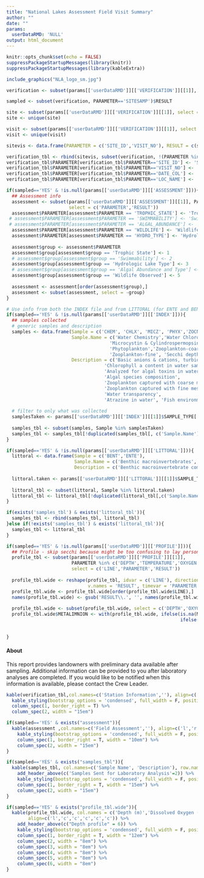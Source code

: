 ```yaml
---
title: "National Lakes Assessment Field Visit Summary"
author: ""
date: ""
params:
  userDataRMD: 'NULL'
output: html_document
---
```



```r
knitr::opts_chunk$set(echo = FALSE)
suppressPackageStartupMessages(library(knitr))
suppressPackageStartupMessages(library(kableExtra))


```



```r

include_graphics("NLA_logo_sm.jpg")

verification <- subset(params[['userDataRMD']][['VERIFICATION']][[1]], PARAMETER %in% c("DATE_COL","LOC_NAME",                                                        "SITESAMP"), select = c('PARAMETER','RESULT')) 

sampled <- subset(verification, PARAMETER=='SITESAMP')$RESULT

site <- subset(params[['userDataRMD']][['VERIFICATION']][[1]], select = c('SITE_ID'))
site <- unique(site)

visit <- subset(params[['userDataRMD']][['VERIFICATION']][[1]], select = c('VISIT_NO'))
visit <- unique(visit)

sitevis <- data.frame(PARAMETER = c('SITE_ID','VISIT_NO'), RESULT = c(site$SITE_ID, visit$VISIT_NO))

verification_tbl <- rbind(sitevis, subset(verification, !(PARAMETER %in% c("SITESAMP"))))
verification_tbl$PARAMETER[verification_tbl$PARAMETER=='SITE_ID'] <- 'Site ID'
verification_tbl$PARAMETER[verification_tbl$PARAMETER=='VISIT_NO'] <- 'Visit Number'
verification_tbl$PARAMETER[verification_tbl$PARAMETER=='DATE_COL'] <- 'Sample Date'
verification_tbl$PARAMETER[verification_tbl$PARAMETER=='LOC_NAME'] <- 'Lake Name'


```

```r
if(sampled=='YES' & !is.null(params[['userDataRMD']][['ASSESSMENT']])){
  ## Assessment info
  assessment <- subset(params[['userDataRMD']][['ASSESSMENT']][[1]], PARAMETER %in% c('TROPHIC_STATE','WILDLIFE','HYDRO_TYPE'),
                       select = c('PARAMETER','RESULT'))
  assessment$PARAMETER[assessment$PARAMETER == 'TROPHIC_STATE'] <- 'Trophic State'
 # assessment$PARAMETER[assessment$PARAMETER == 'SWIMMABILITY'] <- 'Swimmability'
 # assessment$PARAMETER[assessment$PARAMETER == 'ALGAL_ABUNDANCE'] <- 'Algal Abundance and Type'
  assessment$PARAMETER[assessment$PARAMETER == 'WILDLIFE'] <- 'Wildlife Observed'
  assessment$PARAMETER[assessment$PARAMETER == 'HYDRO_TYPE'] <- 'Hydrologic Lake Type'
  
  assessment$group <- assessment$PARAMETER
  assessment$group[assessment$group == 'Trophic State'] <- 1
  # assessment$group[assessment$group == 'Swimmability'] <- 2
  assessment$group[assessment$group == 'Hydrologic Lake Type'] <- 3
  # assessment$group[assessment$group == 'Algal Abundance and Type'] <- 4
  assessment$group[assessment$group == 'Wildlife Observed'] <- 5
  
  assessment <- assessment[order(assessment$group),]
  assessment <- subset(assessment, select = -group)
}
```

```r
# Use info from both the INDEX file and from LITTORAL (for ENTE and BENT)
if(sampled=='YES' & !is.null(params[['userDataRMD']][['INDEX']])){
  ## samples collected
  # generic samples and description
  samples <- data.frame(Sample = c('CHEM', 'CHLX', 'MICZ', 'PHYX','ZOCN','ZOFN','SECH','TRIA','FDNA'),
                        Sample.Name = c('Water Chemistry','Water Chlorophyll a',
                                      'Microcystin & Cylindrospermopsin', 
                                      'Phytoplankton','Zooplankton-coarse',
                                      'Zooplankton-fine', 'Secchi depth', 'Atrazine', 'Fish eDNA'),
                        Description = c('Basic anions & cations, turbidity, organic carbon, pH',
                                    'Chlorophyll a content in water sample',
                                    'Analyzed for algal toxins in water',
                                    'Algal species composition',
                                    'Zooplankton captured with coarse mesh',
                                    'Zooplankton captured with fine mesh',
                                    'Water transparency',
                                    'Atrazine in water', 'Fish environmental DNA'), stringsAsFactors=F)
  
  # filter to only what was collected
  samplesTaken <- params[['userDataRMD']][['INDEX']][[1]]$SAMPLE_TYPE[!(params[['userDataRMD']][['INDEX']][[1]]$PARAMETER %in% c('NOT_COLLECTED','CHEM_SITE_DEPTH'))]
  
  samples_tbl <- subset(samples, Sample %in% samplesTaken)
  samples_tbl <- samples_tbl[!duplicated(samples_tbl[, c('Sample.Name')]), c('Sample.Name','Description')]
}

if(sampled=='YES' & !is.null(params[['userDataRMD']][['LITTORAL']])){
  littoral <- data.frame(Sample = c('BENT','ENTE'), 
                         Sample.Name = c('Benthic macroinvertebrates', 'Bacteria'),
                         Description = c('Benthic macroinvertebrate composition','*E.coli* and enterococci'))
  
  littoral.taken <- params[['userDataRMD']][['LITTORAL']][[1]]$SAMPLE_TYPE[!(params[['userDataRMD']][['LITTORAL']][[1]]$PARAMETER %in% c('NOT_COLLECTED'))]
  
  littoral_tbl <- subset(littoral, Sample %in% littoral.taken)
  littoral_tbl <- littoral_tbl[!duplicated(littoral_tbl[,c('Sample.Name')]), c('Sample.Name', 'Description')]
}

if(exists('samples_tbl') & exists('littoral_tbl')){
  samples_tbl <- rbind(samples_tbl, littoral_tbl)
}else if(!exists('samples_tbl') & exists('littoral_tbl')){
  samples_tbl <- littoral_tbl
}
```



```r
if(sampled=='YES' & !is.null(params[['userDataRMD']][['PROFILE']])){
  ## Profile - skip secchi because might be too confusing to lay person
  profile_tbl <- subset(params[['userDataRMD']][['PROFILE']][[1]], 
                        PARAMETER %in% c('DEPTH','TEMPERATURE','OXYGEN','PH','CONDUCTIVITY','METALIMNION'), 
                        select = c('LINE','PARAMETER','RESULT'))
  
  profile_tbl.wide <- reshape(profile_tbl, idvar = c('LINE'), direction = 'wide',
                              v.names = 'RESULT', timevar = 'PARAMETER')
  profile_tbl.wide <- profile_tbl.wide[order(profile_tbl.wide$LINE),]
  names(profile_tbl.wide) <- gsub('RESULT\\.', '', names(profile_tbl.wide))
  
  profile_tbl.wide <- subset(profile_tbl.wide, select = c('DEPTH','OXYGEN','TEMPERATURE','PH','CONDUCTIVITY', 'METALIMNION'))
  profile_tbl.wide$METALIMNION <- with(profile_tbl.wide, ifelse(is.na(METALIMNION), '', 
                                                                ifelse(METALIMNION=='B', 'Metalimnion bottom',
                                                                       'Metalimnion Top')))
  
}
```

#### About
This report provides landowners with preliminary data available after sampling. Additional information can be provided to you after laboratory analyses are completed. If you would like to be notified when this information is available, please contact the Crew Leader.



```r
kable(verification_tbl,col.names=c('Station Information',''), align=c('l','c'), row.names=F) %>%
  kable_styling(bootstrap_options = 'condensed', full_width = F, position = "float_left") %>%
  column_spec(1, border_right = T) %>%
  column_spec(2, width = "15em")

if(sampled=='YES' & exists("assessment")){
  kable(assessment ,col.names=c('Field Assessment',''), align=c('l','r'), row.names=F) %>%
    kable_styling(bootstrap_options = 'condensed', full_width = F, position = "float_left") %>%
    column_spec(1, border_right = T, width = "10em") %>%
    column_spec(2, width = "15em")
}
```


```r
if(sampled=='YES' & exists("samples_tbl")){
  kable(samples_tbl, col.names=c('Sample Name', 'Description'), row.names = FALSE, align=c('l','r')) %>%
    add_header_above(c('Samples Sent for Laboratory Analysis'=2)) %>%
    kable_styling(bootstrap_options = 'condensed', full_width = F, position = "float_left") %>%
    column_spec(1, border_right = T, width = "15em") %>%
    column_spec(2, width = "15em")
}
```
```r
if(sampled=='YES' & exists("profile_tbl.wide")){
  kable(profile_tbl.wide, col.names = c('Depth (m)','Dissolved Oxygen (mg/L)','Temperature (C)','pH','Conductivity uS/cm', 'Metalimnion'), row.names = FALSE, 
        align=c('l','c','c','c','c','c')) %>%
    add_header_above(c("Depth profile" = 6)) %>%
    kable_styling(bootstrap_options = 'condensed', full_width = F, position = "float_left") %>%
    column_spec(1, border_right = T, width = "12em") %>%
    column_spec(2, width = "8em") %>%
    column_spec(3, width = "8em") %>%
    column_spec(4, width = "8em") %>%
    column_spec(5, width = "8em") %>%
    column_spec(6, width = "8em")
}
```




